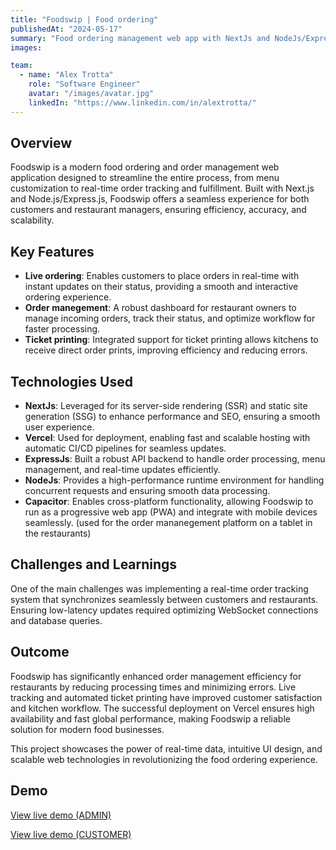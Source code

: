```yaml
---
title: "Foodswip | Food ordering"
publishedAt: "2024-05-17"
summary: "Food ordering management web app with NextJs and NodeJs/ExpressJs"
images:

team:
  - name: "Alex Trotta"
    role: "Software Engineer"
    avatar: "/images/avatar.jpg"
    linkedIn: "https://www.linkedin.com/in/alextrotta/"
---
```


## Overview

Foodswip is a modern food ordering and order management web application designed to streamline the entire process, from menu customization to real-time order tracking and fulfillment. Built with Next.js and Node.js/Express.js, Foodswip offers a seamless experience for both customers and restaurant managers, ensuring efficiency, accuracy, and scalability.

## Key Features

- **Live ordering**: Enables customers to place orders in real-time with instant updates on their status, providing a smooth and interactive ordering experience.
- **Order manegement**: A robust dashboard for restaurant owners to manage incoming orders, track their status, and optimize workflow for faster processing.
- **Ticket printing**: Integrated support for ticket printing allows kitchens to receive direct order prints, improving efficiency and reducing errors.

## Technologies Used

- **NextJs**: Leveraged for its server-side rendering (SSR) and static site generation (SSG) to enhance performance and SEO, ensuring a smooth user experience.
- **Vercel**: Used for deployment, enabling fast and scalable hosting with automatic CI/CD pipelines for seamless updates.
- **ExpressJs**: Built a robust API backend to handle order processing, menu management, and real-time updates efficiently.
- **NodeJs**: Provides a high-performance runtime environment for handling concurrent requests and ensuring smooth data processing.
- **Capacitor**: Enables cross-platform functionality, allowing Foodswip to run as a progressive web app (PWA) and integrate with mobile devices seamlessly. (used for the order mananegement platform on a tablet in the restaurants)

## Challenges and Learnings

One of the main challenges was implementing a real-time order tracking system that synchronizes seamlessly between customers and restaurants. Ensuring low-latency updates required optimizing WebSocket connections and database queries.

## Outcome

Foodswip has significantly enhanced order management efficiency for restaurants by reducing processing times and minimizing errors. Live tracking and automated ticket printing have improved customer satisfaction and kitchen workflow. The successful deployment on Vercel ensures high availability and fast global performance, making Foodswip a reliable solution for modern food businesses.

This project showcases the power of real-time data, intuitive UI design, and scalable web technologies in revolutionizing the food ordering experience.

## Demo

[View live demo (ADMIN)](https://foodswip-frontend.vercel.app/admin/order-manager)

[View live demo (CUSTOMER)](https://www.foodswip.com/menu/dodopizza)
